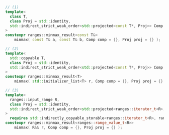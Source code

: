 ```cpp
// (1)
template<
  class T,
  class Proj = std::identity,
  std::indirect_strict_weak_order<std::projected<const T*, Proj>> Comp = ranges::less
>
constexpr ranges::minmax_result<const T&>
    minmax( const T& a, const T& b, Comp comp = {}, Proj proj = {} );

// (2)
template<
  std::copyable T,
  class Proj = std::identity,
  std::indirect_strict_weak_order<std::projected<const T*, Proj>> Comp = ranges::less
>
constexpr ranges::minmax_result<T>
    minmax( std::initializer_list<T> r, Comp comp = {}, Proj proj = {} );

// (3)
template<
  ranges::input_range R,
  class Proj = std::identity,
  std::indirect_strict_weak_order<std::projected<ranges::iterator_t<R>, Proj>> Comp = ranges::less
>
  requires std::indirectly_copyable_storable<ranges::iterator_t<R>, ranges::range_value_t<R>*>
constexpr ranges::minmax_result<ranges::range_value_t<R>>
    minmax( R&& r, Comp comp = {}, Proj proj = {} );
```

